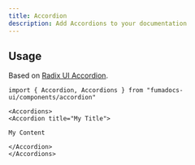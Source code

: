 ```yaml
---
title: Accordion
description: Add Accordions to your documentation
---
```


## Usage

Based on
[Radix UI Accordion](https://www.radix-ui.com/primitives/docs/components/accordion).

```mdx
import { Accordion, Accordions } from "fumadocs-ui/components/accordion"

<Accordions>
<Accordion title="My Title">

My Content

</Accordion>
</Accordions>
```
